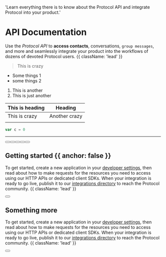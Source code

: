   'Learn everything there is to know about the Protocol API and integrate Protocol into your product.'

# API Documentation

Use the _Protocol API_ to **access contacts**, conversations, `group messages`, and more and seamlessly integrate your product into the workflows of dozens of devoted Protocol users. {{ className: 'lead' }}

> This is crazy

- Some things 1
- some things 2

1. This is another
2. This is just another

| This is heading | Heading       |
| --------------- | ------------- |
| This is crazy   | Another crazy |
|                 |               |

```js
var c = 0
```

---

<div className="not-prose mb-16 mt-6 flex gap-3">
  <Button href="/quickstart" arrow="right" children="Quickstart" />
  <Button href="/sdks" variant="secondary" children="Explore SDKs" />
  <Button href="/sdks" variant="filled" children="Explore SDKs" />
  <Button href="/sdks" variant="outline" children="Explore SDKs" />
  <Button href="/sdks" variant="text" children="Explore SDKs" />
</div>

## Getting started {{ anchor: false }}

To get started, create a new application in your [developer settings](#), then read about how to make requests for the resources you need to access using our HTTP APIs or dedicated client SDKs. When your integration is ready to go live, publish it to our [integrations directory](#) to reach the Protocol community. {{ className: 'lead' }}

<div className="not-prose">
  <Button
    href="/sdks"
    variant="text"
    arrow="right"
    children="Get your API key"
  />
</div>

## Something more

To get started, create a new application in your [developer settings](#), then read about how to make requests for the resources you need to access using our HTTP APIs or dedicated client SDKs. When your integration is ready to go live, publish it to our [integrations directory](#) to reach the Protocol community. {{ className: 'lead' }}

<div className="not-prose">
  <Button
    href="/sdks"
    variant="text"
    arrow="right"
    children="Get your API key"
  />
</div>
